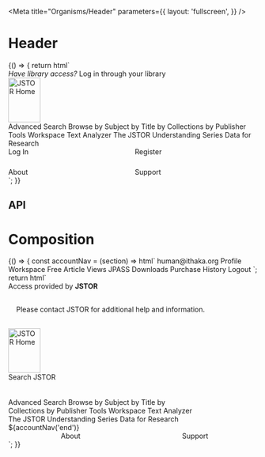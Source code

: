 


<Intro />

<Meta
  title="Organisms/Header"
  parameters={{
    layout: 'fullscreen',
  }}
/>

# Header

<Canvas>
  <Story name="Base">
    {() => {
      return html`
        <pharos-header>
          <div id="pds" slot="top">
            <i>Have library access? </i>
            <pharos-link href="//jstor.org/institutionSearch" target="_blank"
              >Log in through your library</pharos-link
            >
          </div>
          <pharos-link slot="start" href="/" id="jstor-logo">
            <img src="./images/jstor-logo.svg" alt="JSTOR Home" width="65" height="90" />
          </pharos-link>
          <div slot="center">
            <div class="header-example__split-column">
              <pharos-dropdown-menu-nav label="main navigation">
                <pharos-dropdown-menu-nav-link
                  href="action/showAdvancedSearch"
                  id="adv-search-link"
                  class="hide-for-small"
                  >Advanced Search</pharos-dropdown-menu-nav-link
                >
                <pharos-dropdown-menu-nav-link
                  href="/subjects"
                  id="browse-link"
                  data-dropdown-menu-id="browse-menu"
                  data-dropdown-menu-hover
                  >Browse</pharos-dropdown-menu-nav-link
                >
                <pharos-dropdown-menu id="browse-menu">
                  <pharos-dropdown-menu-item link="/subjects">by Subject</pharos-dropdown-menu-item>
                  <pharos-dropdown-menu-item link="/action/showJournals?browseType=title"
                    >by Title</pharos-dropdown-menu-item
                  >
                  <pharos-dropdown-menu-item link="/site/collection-list"
                    >by Collections</pharos-dropdown-menu-item
                  >
                  <pharos-dropdown-menu-item link="/publishers"
                    >by Publisher</pharos-dropdown-menu-item
                  >
                </pharos-dropdown-menu>
                <pharos-dropdown-menu-nav-link
                  href="/account/workspace"
                  id="tools-link"
                  data-dropdown-menu-id="tools-menu"
                  data-dropdown-menu-hover
                  class="hide-for-small"
                  >Tools</pharos-dropdown-menu-nav-link
                >
                <pharos-dropdown-menu id="tools-menu">
                  <pharos-dropdown-menu-item link="/account/workspace"
                    >Workspace</pharos-dropdown-menu-item
                  >
                  <pharos-dropdown-menu-item link="/analyze"
                    >Text Analyzer</pharos-dropdown-menu-item
                  >
                  <pharos-dropdown-menu-item link="/understand"
                    >The JSTOR Understanding Series</pharos-dropdown-menu-item
                  >
                  <pharos-dropdown-menu-item link="/dfr"
                    >Data for Research</pharos-dropdown-menu-item
                  >
                </pharos-dropdown-menu>
              </pharos-dropdown-menu-nav>
              <div
                class="show-for-large"
                style="grid-template-columns: 1fr 1fr; column-gap: 0.5rem; justify-self: end; align-self: center; display: none"
              >
                <pharos-link href="#" target="_blank" bold>Log In</pharos-link>
                <pharos-link href="#" target="_blank" bold>Register</pharos-link>
              </div>
            </div>
          </div>
          <div
            slot="end"
            style="display: grid; grid-template-rows: 1fr 1fr; row-gap: 1.5rem"
            class="hide-for-large"
          >
            <div style="display: grid; grid-template-columns: 1fr 1fr; column-gap: 0.5rem">
              <pharos-link href="#" target="_blank">Log In</pharos-link>
              <pharos-link href="#" target="_blank">Register</pharos-link>
            </div>
            <div style="display: grid; grid-template-columns: 1fr 1fr; column-gap: 0.5rem">
              <pharos-link href="//about.jstor.org" target="_blank" bold>About</pharos-link>
              <pharos-link href="//support.jstor.org" target="_blank" bold>Support</pharos-link>
            </div>
          </div>
        </pharos-header>
      `;
    }}
  </Story>
</Canvas>

## API

<ArgsTable of="pharos-header" />

# Composition

<Canvas>
  <Story name="Composition" parameters={{ chromatic: { viewports: [320, 1200] } }}>
    {() => {
      const accountNav = (section) => html`
        <pharos-dropdown-menu-nav label="profile">
          <pharos-dropdown-menu-nav-link
            href="/account/profile"
            id="profile-link-${section}"
            data-dropdown-menu-id="profile-menu-${section}"
            data-dropdown-menu-hover
            ><span class="hide-for-small">human@ithaka.org</span
            ><span class="show-for-small" style="display: none"
              >Account</span
            ></pharos-dropdown-menu-nav-link
          >
          <pharos-dropdown-menu id="profile-menu-${section}">
            <pharos-dropdown-menu-item link="/account/profile" id="profile-link-${section}"
              >Profile</pharos-dropdown-menu-item
            >
            <pharos-dropdown-menu-item link="/account/workspace" id="workspace-link-${section}"
              >Workspace</pharos-dropdown-menu-item
            >
            <pharos-dropdown-menu-item link="/account/read-online" id="article-link-${section}"
              >Free Article Views</pharos-dropdown-menu-item
            >
            <pharos-dropdown-menu-item link="/account/subscriptions" id="jpass-link-${section}"
              >JPASS Downloads</pharos-dropdown-menu-item
            >
            <pharos-dropdown-menu-item link="/account/purchases" id="purchase-link-${section}"
              >Purchase History</pharos-dropdown-menu-item
            >
            <pharos-dropdown-menu-item link="/action/doLogout" id="logout-link-${section}"
              >Logout</pharos-dropdown-menu-item
            >
          </pharos-dropdown-menu>
        </pharos-dropdown-menu-nav>
      `;
      return html`
        <pharos-header>
          <div id="pds" slot="top" class="hide-for-small">
            <div
              tabindex="0"
              style="display: flex"
              data-dropdown-menu-id="pds-menu"
              data-dropdown-menu-hover
            >
              <span>Access provided by&nbsp;</span>
              <span style="font-weight: bold">JSTOR</span>
              <pharos-icon name="chevron-down" style="margin-left: 1rem"></pharos-icon>
            </div>
            <pharos-dropdown-menu id="pds-menu" placement="bottom">
              <div style="padding: 1rem">
                <p>
                  Please contact
                  <pharos-link href="//jstor.org">JSTOR</pharos-link> for additional help and
                  information.
                </p>
              </div>
            </pharos-dropdown-menu>
          </div>
          <span slot="top" class="show-for-small" style="display: none; font-weight: bold"
            >JSTOR</span
          >
          <pharos-link slot="start" href="/" id="jstor-logo">
            <img src="./images/jstor-logo.svg" alt="JSTOR Home" width="65" height="90" />
          </pharos-link>
          <div slot="center" style="display: grid; grid-template-rows: 1fr 1fr;">
            <pharos-input-group
              name="my-input-group"
              hide-label
              placeholder="Search JSTOR"
              class="header-example__input-group"
            >
              <span slot="label">Search JSTOR</span>
              <pharos-button
                name="search-button"
                icon="search"
                variant="subtle"
                label="search"
              ></pharos-button>
            </pharos-input-group>
            <div style="display: grid; grid-template-columns: 3fr 1fr">
              <pharos-dropdown-menu-nav label="main navigation" style="display: inline-block">
                <pharos-dropdown-menu-nav-link
                  href="action/showAdvancedSearch"
                  id="adv-search-link"
                  class="hide-for-small"
                  >Advanced Search</pharos-dropdown-menu-nav-link
                >
                <pharos-dropdown-menu-nav-link
                  href="/subjects"
                  id="browse-link"
                  data-dropdown-menu-id="browse-menu"
                  data-dropdown-menu-hover
                  >Browse</pharos-dropdown-menu-nav-link
                >
                <pharos-dropdown-menu id="browse-menu">
                  <pharos-dropdown-menu-item link="/subjects">by Subject</pharos-dropdown-menu-item>
                  <pharos-dropdown-menu-item link="/action/showJournals?browseType=title"
                    >by Title</pharos-dropdown-menu-item
                  >
                  <pharos-dropdown-menu-item link="/site/collection-list"
                    >by Collections</pharos-dropdown-menu-item
                  >
                  <pharos-dropdown-menu-item link="/publishers"
                    >by Publisher</pharos-dropdown-menu-item
                  >
                </pharos-dropdown-menu>
                <pharos-dropdown-menu-nav-link
                  href="/account/workspace"
                  id="tools-link"
                  data-dropdown-menu-id="tools-menu"
                  data-dropdown-menu-hover
                  class="hide-for-small"
                  >Tools</pharos-dropdown-menu-nav-link
                >
                <pharos-dropdown-menu id="tools-menu">
                  <pharos-dropdown-menu-item link="/account/workspace"
                    >Workspace</pharos-dropdown-menu-item
                  >
                  <pharos-dropdown-menu-item link="/analyze"
                    >Text Analyzer</pharos-dropdown-menu-item
                  >
                  <pharos-dropdown-menu-item link="/understand"
                    >The JSTOR Understanding Series</pharos-dropdown-menu-item
                  >
                  <pharos-dropdown-menu-item link="/dfr"
                    >Data for Research</pharos-dropdown-menu-item
                  >
                </pharos-dropdown-menu>
              </pharos-dropdown-menu-nav>
              <div class="show-for-large" style="justify-self: end; display: none">
                ${accountNav('center')}
              </div>
            </div>
          </div>
          <div slot="end" style="display: grid; grid-template-rows: 1fr 1fr" class="hide-for-large">
            <div>${accountNav('end')}</div>
            <div
              style="display: grid; grid-template-columns: 1fr 1fr; align-items: center; justify-items: center"
            >
              <pharos-link href="//about.jstor.org" target="_blank" bold>About</pharos-link>
              <pharos-link href="//support.jstor.org" target="_blank" bold>Support</pharos-link>
            </div>
          </div>
        </pharos-header>
      `;
    }}
  </Story>
</Canvas>
